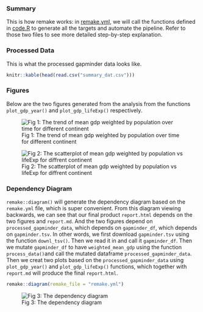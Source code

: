 ### Summary
This is how remake works: in [remake.yml](https://github.com/yidie/STAT545-hw-Feng-Yidie/blob/master/hw07/remake.yml), we will call the functions defined in [code.R](https://github.com/yidie/STAT545-hw-Feng-Yidie/blob/master/hw07/code.R) to generate all the targets and automate the pipeline. Refer to those two files to see more detailed step-by-step explanation.

### Processed Data
This is what the processed gapminder data looks like.
```r
knitr::kable(head(read.csv("summary_dat.csv")))
```

### Figures
Below are the two figures generated from the analysis from the functions `plot_gdp_year()` and `plot_gdp_lifeExp()` respectively.

![Fig 1: The trend of mean gdp weighted by population over time for different continent](figures/weighted_mean_gdp_by_continent.png)

![Fig 2: The scatterplot of mean gdp weighted by population vs lifeExp for diffrent continent ](figures/weighted_mean_gdp_lifeExp.png)

### Dependency Diagram
`remake::diagram()` will generate the dependency diagram based on the `remake.yml` file, which is super convenient. From this diagram viewing backwards, we can see that our final product `report.html` depends on the two figures and `report.md`. And the two figures depend on `processed_gapminder_data`, which depends on `gapminder_df`, which depends on `gapminder.tsv`. In other words, we first download `gapminder.tsv` using the function `downl_tsv()`. Then we read it in and call it `gapminder_df`. Then we mutate `gapminder_df` to have `weighted_mean_gdp` using the function `process_data()`and call the mutated dataframe `processed_gapminder_data`. Then we creat two plots based on the `processed_gapminder_data` using `plot_gdp_year()` and `plot_gdp_lifeExp()` functions, which together with `report.md` will produce the final `report.html`.
```r
remake::diagram(remake_file = "remake.yml")
```

![Fig 3: The dependency diagram](figures/dep.png)